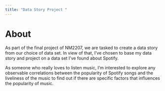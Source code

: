 ```yaml
---
title: "Data Story Project "
---
```


# About

As part of the final project of NM2207, we are tasked to create a data story from our choice of data set. In view of that, I've chosen to base my data story and project on a data set I've found about Spotify.

As someone who really loves to listen music, I'm interested to explore any observable correlations between the popularity of Spotify songs and the liveliness of the music to find out if there are specific factors that influences the popularity of music.
